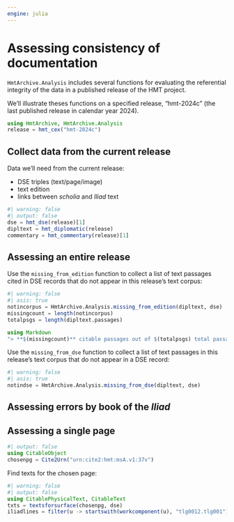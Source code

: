 ```yaml
---
engine: julia
---
```


# Assessing consistency of documentation

`HmtArchive.Analysis` includes several functions for evaluating the referential integrity of the data in a published release of the HMT project.

We'll illustrate theses functions on a specified release, "hmt-2024c" (the last published release in calendar year 2024).

```julia
using HmtArchive, HmtArchive.Analysis
release = hmt_cex("hmt-2024c")
```

## Collect data from the current release

Data we'll need from the current release:

- DSE triples (text/page/image)
- text edition
- links between *scholia* and *Iliad* text

```julia
#| warning: false
#| output: false
dse = hmt_dse(release)[1]
dipltext = hmt_diplomatic(release)
commentary = hmt_commentary(release)[1]

```

## Assessing an entire release

Use the `missing_from_edition` function to collect a list of text passages  cited in DSE records that do not appear in this release's text corpus:

```julia
#| warning: false
#| asis: true
notincorpus = HmtArchive.Analysis.missing_from_edition(dipltext, dse)
missingcount = length(notincorpus)
totalpsgs = length(dipltext.passages)

using Markdown
"> **$(missingcount)** citable passages out of $(totalpsgs) total passages have no record in this release's DSE collection" |> Markdown.parse
```

Use the `missing_from_dse` function to collect a list of text passages in this release's text corpus that do not appear in a DSE record:

```julia
#| warning: false
#| asis: true
notindse = HmtArchive.Analysis.missing_from_dse(dipltext, dse)
```

## Assessing errors by book of the *Iliad*

## Assessing a single page


```julia
#| output: false
using CitableObject
chosenpg = Cite2Urn("urn:cite2:hmt:msA.v1:37v")
```

Find texts for the chosen page:

```julia
#| warning: false
#| output: false
using CitablePhysicalText, CitableText
txts = textsforsurface(chosenpg, dse)
iliadlines = filter(u -> startswith(workcomponent(u), "tlg0012.tlg001"), txts)
```